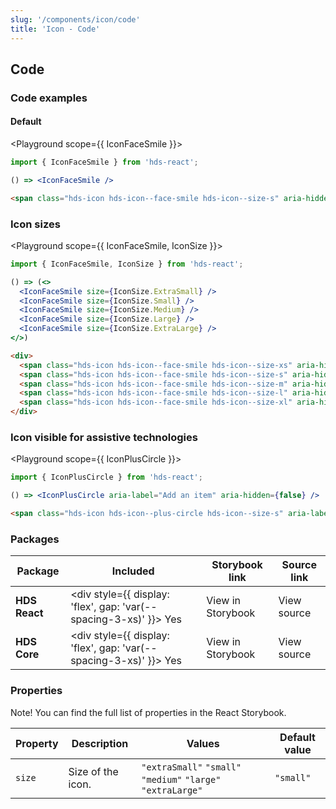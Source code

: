 ```yaml
---
slug: '/components/icon/code'
title: 'Icon - Code'
---
```




## Code

### Code examples

#### Default

<Playground scope={{ IconFaceSmile }}>


```jsx
import { IconFaceSmile } from 'hds-react';

() => <IconFaceSmile />
```

```html
<span class="hds-icon hds-icon--face-smile hds-icon--size-s" aria-hidden="true"></span>
```

</Playground>


### Icon sizes

<Playground scope={{ IconFaceSmile, IconSize }}>


```jsx
import { IconFaceSmile, IconSize } from 'hds-react';

() => (<>
  <IconFaceSmile size={IconSize.ExtraSmall} />
  <IconFaceSmile size={IconSize.Small} />
  <IconFaceSmile size={IconSize.Medium} />
  <IconFaceSmile size={IconSize.Large} />
  <IconFaceSmile size={IconSize.ExtraLarge} />
</>)
```

```html
<div>
  <span class="hds-icon hds-icon--face-smile hds-icon--size-xs" aria-hidden="true"></span>
  <span class="hds-icon hds-icon--face-smile hds-icon--size-s" aria-hidden="true"></span>
  <span class="hds-icon hds-icon--face-smile hds-icon--size-m" aria-hidden="true"></span>
  <span class="hds-icon hds-icon--face-smile hds-icon--size-l" aria-hidden="true"></span>
  <span class="hds-icon hds-icon--face-smile hds-icon--size-xl" aria-hidden="true"></span>
</div>
```

</Playground>

### Icon visible for assistive technologies

<Playground scope={{ IconPlusCircle }}>


```jsx
import { IconPlusCircle } from 'hds-react';

() => <IconPlusCircle aria-label="Add an item" aria-hidden={false} />
```

```html
<span class="hds-icon hds-icon--plus-circle hds-icon--size-s" aria-label="Add an item"></span>
```

</Playground>


### Packages

| Package       | Included                                                                                        | Storybook link                                                                           | Source link                                                                                                                                     |
| ------------- | ----------------------------------------------------------------------------------------------- | ---------------------------------------------------------------------------------------- | ----------------------------------------------------------------------------------------------------------------------------------------------- |
| **HDS React** | <div style={{ display: 'flex', gap: 'var(--spacing-3-xs)' }}><IconCheckCircleFill /> Yes </div> | <Link openInNewTab openInNewTabAriaLabel="Opens in a new tab" href="/storybook/react/?path=/docs/icons">View in Storybook</Link> | <ExternalLink openInNewTab openInNewTabAriaLabel="Opens in a new tab" href="https://github.com/City-of-Helsinki/helsinki-design-system/tree/master/packages/react/src/icons">View source</ExternalLink> |
| **HDS Core**  | <div style={{ display: 'flex', gap: 'var(--spacing-3-xs)' }}><IconCheckCircleFill /> Yes </div> | <Link openInNewTab openInNewTabAriaLabel="Opens in a new tab" href="/storybook/core/?path=/story/icons">View in Storybook</Link> | <ExternalLink openInNewTab openInNewTabAriaLabel="Opens in a new tab" href="https://github.com/City-of-Helsinki/helsinki-design-system/tree/master/packages/core/src/icons">View source</ExternalLink>  |

### Properties

Note! You can find the full list of properties in the <Link openInNewTab openInNewTabAriaLabel="Opens in a new tab" href="/storybook/react/?path=/docs/icons">React Storybook.</Link>

| Property    | Description                                                       | Values                                                                       | Default value |
| ----------- | ----------------------------------------------------------------- | ---------------------------------------------------------------------------- | ------------- |
| `size`      | Size of the icon.                                                 | `"extraSmall"` `"small"` `"medium"` `"large"` `"extraLarge"`                 | `"small"`     |

<NativeElementPropsInfo nodeName="svg" nodeType="SVG" />